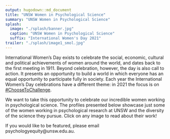 ```yaml
---
output: hugodown::md_document
title: "UNSW Women in Psychological Science"
summary: "UNSW Women in Psychological Science"
splash:
  image: "./splash/banner.jpg"
  caption: "UNSW Women in Psychological Science"
  suffix: "International Women's Day 2021"
trailer: "./splash/image1_smol.jpg"
---
```


International Women’s Day exists to celebrate the social, economic, cultural and political achievements of women around the world, and dates back to the first meeting in 1911. Beyond celebration, however, the day is also call to action. It presents an opportunity to build a world in which everyone has an equal opportunity to participate fully in society. Each year the International Women’s Day celebrations have a different theme: in 2021 the focus is on [#ChooseToChallenge](https://www.internationalwomensday.com/Theme). 

We want to take this opportunity to celebrate our incredible women working in psychological science. The profiles presented below showcase just some of the women working in psychological research at UNSW and the diversity of the science they pursue. Click on any image to read about their work! 

If you would like to be featured, please email psychologyequity@unsw.edu.au.
